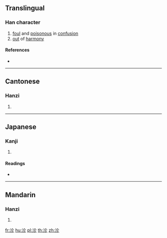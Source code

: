 ==Translingual==

===Han character===
{{Han char|rn=85|rad=水|as=05|sn=8|four=38122|canj=EOHH|ids=⿰氵㐱}}

# [[foul]] and [[poisonous]] in [[confusion]]
# [[out]] of [[harmony]]

====References====
* {{Han ref|kx=0613.100|dkj=17246|dj=1007.010|hdz=31589.050|uh=6CB4|ud=27828|bh=CD42|bd=52546}}

----

==Cantonese==

===Hanzi===
{{yue-hanzi|jyut=[[leoi6]]|y=leui6}}

# {{defn|lang=yue|sort=水05}}

----

==Japanese==

===Kanji===
{{ja-kanji|grade=|rs=水05}}

# {{defn|lang=ja|sort=水05}}

====Readings====
* {{ja-readings|on=[[れい]] (rei), [[らい]] (rai), [[てん]] (ten), [[でん]] (den)|kun=[[もこなう]] (mokonau)}}

----

==Mandarin==

===Hanzi===
{{cmn-hanzi|pin=[[lì]] ([[li4]])|wg=li<sup>4</sup>}}

# {{defn|lang=cmn|sort=水05}}

[[fr:沴]]
[[hu:沴]]
[[pl:沴]]
[[th:沴]]
[[zh:沴]]